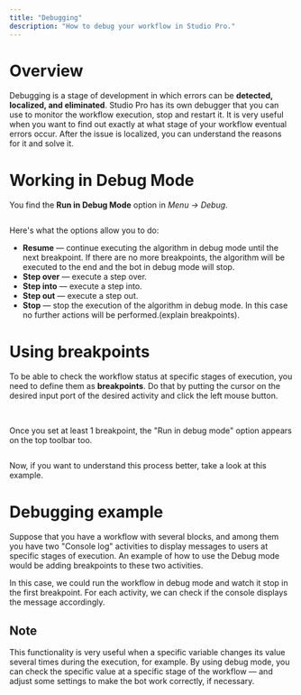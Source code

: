 ```yaml
---
title: "Debugging"
description: "How to debug your workflow in Studio Pro."
---
```

# Overview

Debugging is a stage of development in which errors can be **detected, localized, and eliminated**. Studio Pro has its own debugger that you can use to monitor the workflow execution, stop and restart it. It is very useful when you want to find out exactly at what stage of your workflow eventual errors occur. After the issue is localized, you can understand the reasons for it and solve it.

# Working in Debug Mode

You find the **Run in Debug Mode** option in _Menu → Debug_.

<img className="block" src="images/files_readme_io/_ae602b1_image.png" alt="" />

Here's what the options allow you to do:

*   **Resume** — continue executing the algorithm in debug mode until the next breakpoint. If there are no more breakpoints, the algorithm will be executed to the end and the bot in debug mode will stop.
*   **Step over** — execute a step over.
*   **Step into** — execute a step into.
*   **Step out** — execute a step out.
*   **Stop** — stop the execution of the algorithm in debug mode. In this case no further actions will be performed.(explain breakpoints).

# Using breakpoints

To be able to check the workflow status at specific stages of execution, you need to define them as **breakpoints**. Do that by putting the cursor on the desired input port of the desired activity and click the left mouse button.

<img className="block" src="images/files_readme_io/_51a739f_image.png" alt="" /> <img className="block" src="images/files_readme_io/_7aae63a_image.png" alt="" /> <img className="block" src="images/files_readme_io/_d1ca36c_image.png" alt="" />

Once you set at least 1 breakpoint, the "Run in debug mode" option appears on the top toolbar too.

<img className="block" src="images/files_readme_io/_b5112ca_image.png" alt="" />

Now, if you want to understand this process better, take a look at this example.

# Debugging example

Suppose that you have a workflow with several blocks, and among them you have two "Console log" activities to display messages to users at specific stages of execution. An example of how to use the Debug mode would be adding breakpoints to these two activities.

In this case, we could run the workflow in debug mode and watch it stop in the first breakpoint. For each activity, we can check if the console displays the message accordingly.

<Info>

## Note

This functionality is very useful when a specific variable changes its value several times during the execution, for example. By using debug mode, you can check the specific value at a specific stage of the workflow — and adjust some settings to make the bot work correctly, if necessary.

</Info>

